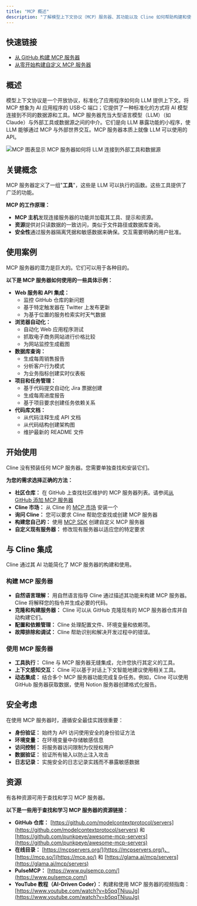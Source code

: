 ```yaml
---
title: "MCP 概述"
description: "了解模型上下文协议（MCP）服务器、其功能以及 Cline 如何帮助构建和使用它们。MCP 标准化了应用程序如何向 LLM 提供上下文，就像 AI 应用程序的 USB-C 端口一样。"
---
```


## 快速链接

-   [从 GitHub 构建 MCP 服务器](/mcp/adding-mcp-servers-from-github)
-   [从零开始构建自定义 MCP 服务器](/mcp/mcp-server-development-protocol)

## 概述

模型上下文协议是一个开放协议，标准化了应用程序如何向 LLM 提供上下文。将 MCP 想象为 AI 应用程序的 USB-C 端口；它提供了一种标准化的方式将 AI 模型连接到不同的数据源和工具。MCP 服务器充当大型语言模型（LLM）（如 Claude）与外部工具或数据源之间的中介。它们是向 LLM 暴露功能的小程序，使 LLM 能够通过 MCP 与外部世界交互。MCP 服务器本质上就像 LLM 可以使用的 API。

<Frame>
	<img
		src="https://storage.googleapis.com/cline_public_images/docs/assets/mcp-diagram.png"
		alt="MCP 图表显示 MCP 服务器如何将 LLM 连接到外部工具和数据源"
	/>
</Frame>

## 关键概念

MCP 服务器定义了一组"**工具**"，这些是 LLM 可以执行的函数。这些工具提供了广泛的功能。

**MCP 的工作原理：**

-   **MCP 主机**发现连接服务器的功能并加载其工具、提示和资源。
-   **资源**提供对只读数据的一致访问，类似于文件路径或数据库查询。
-   **安全性**通过服务器隔离凭据和敏感数据来确保。交互需要明确的用户批准。

## 使用案例

MCP 服务器的潜力是巨大的。它们可以用于各种目的。

**以下是 MCP 服务器如何使用的一些具体示例：**

-   **Web 服务和 API 集成：**
    -   监控 GitHub 仓库的新问题
    -   基于特定触发器在 Twitter 上发布更新
    -   为基于位置的服务检索实时天气数据
-   **浏览器自动化：**
    -   自动化 Web 应用程序测试
    -   抓取电子商务网站进行价格比较
    -   为网站监控生成截图
-   **数据库查询：**
    -   生成每周销售报告
    -   分析客户行为模式
    -   为业务指标创建实时仪表板
-   **项目和任务管理：**
    -   基于代码提交自动化 Jira 票据创建
    -   生成每周进度报告
    -   基于项目要求创建任务依赖关系
-   **代码库文档：**
    -   从代码注释生成 API 文档
    -   从代码结构创建架构图
    -   维护最新的 README 文件

## 开始使用

Cline 没有预装任何 MCP 服务器。您需要单独查找和安装它们。

**为您的需求选择正确的方法：**

-   **社区仓库：** 在 GitHub 上查找社区维护的 MCP 服务器列表。请参阅[从 GitHub 添加 MCP 服务器](/mcp/adding-mcp-servers-from-github)
-   **Cline 市场：** 从 Cline 的 [MCP 市场](/mcp/mcp-marketplace) 安装一个
-   **询问 Cline：** 您可以要求 Cline 帮助您查找或创建 MCP 服务器
-   **构建您自己的：** 使用 [MCP SDK](https://github.com/modelcontextprotocol/) 创建自定义 MCP 服务器
-   **自定义现有服务器：** 修改现有服务器以适应您的特定要求

## 与 Cline 集成

Cline 通过其 AI 功能简化了 MCP 服务器的构建和使用。

### 构建 MCP 服务器

-   **自然语言理解：** 用自然语言指导 Cline 通过描述其功能来构建 MCP 服务器。Cline 将解释您的指令并生成必要的代码。
-   **克隆和构建服务器：** Cline 可以从 GitHub 克隆现有的 MCP 服务器仓库并自动构建它们。
-   **配置和依赖管理：** Cline 处理配置文件、环境变量和依赖项。
-   **故障排除和调试：** Cline 帮助识别和解决开发过程中的错误。

### 使用 MCP 服务器

-   **工具执行：** Cline 与 MCP 服务器无缝集成，允许您执行其定义的工具。
-   **上下文感知交互：** Cline 可以基于对话上下文智能地建议使用相关工具。
-   **动态集成：** 结合多个 MCP 服务器功能完成复杂任务。例如，Cline 可以使用 GitHub 服务器获取数据，使用 Notion 服务器创建格式化报告。

## 安全考虑

在使用 MCP 服务器时，遵循安全最佳实践很重要：

-   **身份验证：** 始终为 API 访问使用安全的身份验证方法
-   **环境变量：** 在环境变量中存储敏感信息
-   **访问控制：** 将服务器访问限制为仅授权用户
-   **数据验证：** 验证所有输入以防止注入攻击
-   **日志记录：** 实施安全的日志记录实践而不暴露敏感数据

## 资源

有各种资源可用于查找和学习 MCP 服务器。

**以下是一些用于查找和学习 MCP 服务器的资源链接：**

-   **GitHub 仓库：** [https://github.com/modelcontextprotocol/servers](https://github.com/modelcontextprotocol/servers) 和 [https://github.com/punkpeye/awesome-mcp-servers](https://github.com/punkpeye/awesome-mcp-servers)
-   **在线目录：** [https://mcpservers.org/](https://mcpservers.org/)、[https://mcp.so/](https://mcp.so/) 和 [https://glama.ai/mcp/servers](https://glama.ai/mcp/servers)
-   **PulseMCP：** [https://www.pulsemcp.com/](https://www.pulsemcp.com/)
-   **YouTube 教程（AI-Driven Coder）：** 构建和使用 MCP 服务器的视频指南：[https://www.youtube.com/watch?v=b5pqTNiuuJg](https://www.youtube.com/watch?v=b5pqTNiuuJg)
